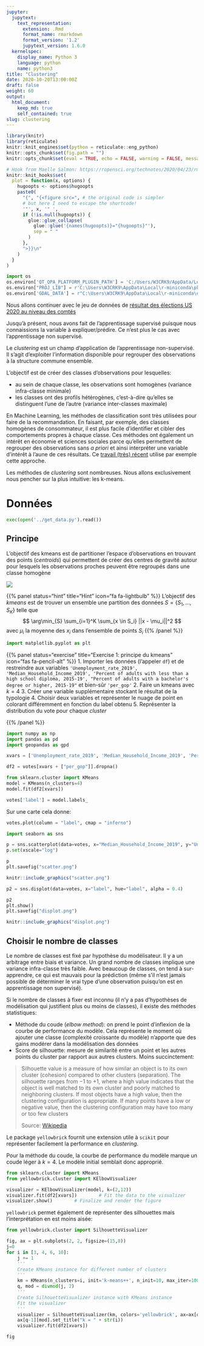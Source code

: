 ```yaml
---
jupyter:
  jupytext:
    text_representation:
      extension: .Rmd
      format_name: rmarkdown
      format_version: '1.2'
      jupytext_version: 1.6.0
  kernelspec:
    display_name: Python 3
    language: python
    name: python3
title: "Clustering"
date: 2020-10-20T13:00:00Z
draft: false
weight: 60
output: 
  html_document:
    keep_md: true
    self_contained: true
slug: clustering
---
```



```r
library(knitr)  
library(reticulate)  
knitr::knit_engines$set(python = reticulate::eng_python)
knitr::opts_chunk$set(fig.path = "")
knitr::opts_chunk$set(eval = TRUE, echo = FALSE, warning = FALSE, message = FALSE)

# Hook from Maelle Salmon: https://ropensci.org/technotes/2020/04/23/rmd-learnings/
knitr::knit_hooks$set(
  plot = function(x, options) {
    hugoopts <- options$hugoopts
    paste0(
      "{", "{<figure src=", # the original code is simpler
      # but here I need to escape the shortcode!
      '"', x, '" ',
      if (!is.null(hugoopts)) {
        glue::glue_collapse(
          glue::glue('{names(hugoopts)}="{hugoopts}"'),
          sep = " "
        )
      },
      ">}}\n"
    )
  }
)

```

```python
import os
os.environ['QT_QPA_PLATFORM_PLUGIN_PATH'] = 'C:/Users/W3CRK9/AppData/Local/r-miniconda/envs/r-reticulate/Library/plugins/platforms'
os.environ["PROJ_LIB"] = r'C:\Users\W3CRK9\AppData\Local\r-miniconda\pkgs\proj4-4.9.3-hfa6e2cd_9\Library\share'
os.environ['GDAL_DATA'] = r"C:\Users\W3CRK9\AppData\Local\r-miniconda\envs\r-reticulate\Library\share\gdal"
```

Nous allons continuer avec le jeu de données de [résultat des élections US 2020 au niveau des comtés](#preprocessing)

Jusqu'à présent, nous avons fait de l'apprentissage supervisé puisque nous
connaissions la variable à expliquer/prédire. Ce n'est plus le cas avec
l'apprentissage non supervisé.

Le *clustering* est un champ d'application de l'apprentissage non-supervisé.
Il s'agit d'exploiter l'information disponible pour regrouper des observations
à la structure commune ensemble.

L'objectif est de créer des classes d'observations pour lesquelles:

* au sein de chaque classe, les observations sont homogènes (variance infra-classe minimale)
* les classes ont des profils hétérogènes, c'est-à-dire qu'elles se distinguent l'une de l'autre (variance inter-classes maximale)

En Machine Learning, les méthodes de classification sont très utilisées pour
faire de la recommandation. En faisant, par exemple, des classes homogènes de 
consommateur, il est plus facile d'identifier et cibler des comportements 
propres à chaque classe. 
Ces méthodes ont également un intérêt en économie et sciences sociales parce qu'elles permettent
de regrouper des observations sans *a priori* et ainsi interpréter une variable
d'intérêt à l'aune de ces résultats. Ce [travail (très) récent](https://www.insee.fr/fr/statistiques/4925200)
utilise par exemple cette approche.


Les méthodes de *clustering* sont nombreuses.
Nous allons exclusivement nous pencher sur la plus intuitive: les k-means. 

# Données

```python
exec(open('../get_data.py').read())
```

## Principe

L'objectif des kmeans est de partitioner l'espace d'observations en trouvant des points (*centroids*) qui permettent de créer des centres de gravité autour pour lesquels les observations proches peuvent être regroupés dans une classe homogène

![](https://scikit-learn.org/stable/_images/sphx_glr_plot_kmeans_assumptions_001.png)

{{% panel status="hint" title="Hint" icon="fa fa-lightbulb" %}}
L'objectif des *kmeans* est de trouver un ensemble une partition des données $S=\{S_1,...,S_K\}$ telle que 
$$
\arg\min_{S} \sum_{i=1}^K \sum_{x \in S_i} ||x - \mu_i||^2
$$
avec $\mu_i$ la moyenne des $x_i$ dans l'ensemble de points $S_i$
{{% /panel %}}

```python
import matplotlib.pyplot as plt
```



{{% panel status="exercise" title="Exercise 1: principe du kmeans" icon="fas fa-pencil-alt" %}}
1. Importer les données (l'appeler `df`) et de restreindre aux variables `'Unemployment_rate_2019', 'Median_Household_Income_2019', 'Percent of adults with less than a high school diploma, 2015-19', "Percent of adults with a bachelor's degree or higher, 2015-19"` et bien-sûr  `'per_gop'`
2. Faire un kmeans avec $k=4$
3. Créer une variable supplémentaire stockant le résultat de la typologie
4. Choisir deux variables et représenter le nuage de point en colorant différemment
en fonction du label obtenu
5. Représenter la distribution du vote pour chaque *cluster*

{{% /panel %}}

```python
import numpy as np
import pandas as pd
import geopandas as gpd

xvars = ['Unemployment_rate_2019', 'Median_Household_Income_2019', 'Percent of adults with less than a high school diploma, 2015-19', "Percent of adults with a bachelor's degree or higher, 2015-19"]

df2 = votes[xvars + ["per_gop"]].dropna()
```


```python
from sklearn.cluster import KMeans
model = KMeans(n_clusters=4)
model.fit(df2[xvars])

votes['label'] = model.labels_
```

Sur une carte cela donne:

```python
votes.plot(column = "label", cmap = "inferno")
```

```python
import seaborn as sns

p = sns.scatterplot(data=votes, x="Median_Household_Income_2019", y="Unemployment_rate_2019", hue = "label", palette="deep", alpha = 0.4)
p.set(xscale="log")
```

```python
p
plt.savefig("scatter.png")
```

```r
knitr::include_graphics("scatter.png")
```


```python
p2 = sns.displot(data=votes, x="label", hue="label", alpha = 0.4)
```

```python
p2
plt.show()
plt.savefig("displot.png")
```

```r
knitr::include_graphics("displot.png")
```

## Choisir le nombre de classes

Le nombre de classes est fixé par hypothèse du modélisateur. Il y a un arbitrage
entre biais et variance. Un grand nombre de classes implique une variance
infra-classe très faible. Avec beaucoup de classes, on tend à sur-apprendre, ce
qui est mauvais pour la prédiction (même s'il n'est jamais possible de déterminer
le vrai type d'une observation puisqu'on est en apprentissage non supervisé). 

Si le nombre de classes à fixer est inconnu (il n'y a pas d'hypothèses de
modélisation qui justifient plus ou moins de classes), il existe des méthodes
statistiques:

* Méthode du coude (*elbow method*): on prend le point d'inflexion de la courbe
de performance du modèle. Cela représente le moment où ajouter une classe
(complexité croissante du modèle) n'apporte que des gains modérer dans la 
modélisation des données
* Score de silhouette: mesure de similarité entre un point et les autres points
du cluster par rapport aux autres clusters. Moins succinctement:

> Silhouette value is a measure of how similar an object is to its own cluster
> (cohesion) compared to other clusters (separation). The silhouette ranges
> from −1 to +1, where a high value indicates that the object is
> well matched to its own cluster and poorly matched to neighboring
> clusters. If most objects have a high value, then the clustering
> configuration is appropriate. If many points have a low or negative
> value, then the clustering configuration may have too many or too few clusters
> 
> Source: [Wikipedia](https://en.wikipedia.org/wiki/Silhouette_(clustering))

Le package `yellowbrick` fournit une extension utile à `scikit` pour représenter
facilement la performance en *clustering*.

Pour la méthode du coude, la courbe
de performance du modèle marque un coude léger à $k=4$. Le modèle initial
semblait donc approprié.

```python
from sklearn.cluster import KMeans
from yellowbrick.cluster import KElbowVisualizer

visualizer = KElbowVisualizer(model, k=(2,12))
visualizer.fit(df2[xvars])        # Fit the data to the visualizer
visualizer.show()        # Finalize and render the figure
```

`yellowbrick` permet également de représenter des silhouettes mais 
l'interprétation en est moins aisée:
  
```python
from yellowbrick.cluster import SilhouetteVisualizer

fig, ax = plt.subplots(2, 2, figsize=(15,8))
j=0
for i in [3, 4, 6, 10]:
    j += 1
    '''
    Create KMeans instance for different number of clusters
    '''
    km = KMeans(n_clusters=i, init='k-means++', n_init=10, max_iter=100, random_state=42)
    q, mod = divmod(j, 2)
    '''
    Create SilhouetteVisualizer instance with KMeans instance
    Fit the visualizer
    '''
    visualizer = SilhouetteVisualizer(km, colors='yellowbrick', ax=ax[q-1][mod])
    ax[q-1][mod].set_title("k = " + str(i))
    visualizer.fit(df2[xvars])
```

```python
fig
```
